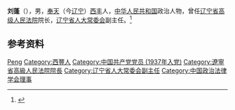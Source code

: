 '''刘蓬'''（{{bd|1914年||1993年}}），男，[[奉天|奉天]]（今[[辽宁|辽宁]]）[[西丰|西丰]]人，[[中华人民共和国|中华人民共和国]]政治人物，曾任[[辽宁省高级人民法院|辽宁省高级人民法院]]院长，[[辽宁省人大常委会|辽宁省人大常委会]]副主任。<ref>{{Cite book|title=中华人民共和国职官志|author=何虎生, 李耀东, 向常福主编|publisher=中国社会出版社|year=2003|isbn=9787800883934|location=北京|pages=}}</ref>

== 参考资料 ==
{{reflist}}

{{中国人物小作品}}
{{Navboxes 
| title  = 刘蓬在[[中国政治法律学会|中国政治法律学会]]的职务
| list1  =
{{中国政治法律学会第三届理事会}}
{{中国政治法律学会第四届理事会}}
}}

{{Authority control}}
{{DEFAULTSORT:Liu刘}}
[[Category:刘姓|Peng]]
[[Category:西豐人|Category:西豐人]]
[[Category:中国共产党党员_(1937年入党)|Category:中国共产党党员 (1937年入党)]]
[[Category:遼寧省高級人民法院院長|Category:遼寧省高級人民法院院長]]
[[Category:辽宁省人大常委会副主任|Category:辽宁省人大常委会副主任]]
[[Category:中国政治法律学会理事|Category:中国政治法律学会理事]]